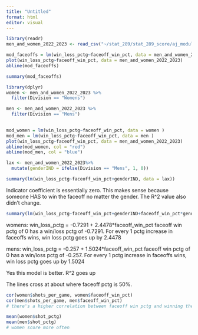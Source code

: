 ```yaml
---
title: "Untitled"
format: html
editor: visual
---
```


```r
library(readr)
men_and_women_2022_2023 <- read_csv("~/stat_289/stat_289_score/aj_modules/college_lacrosse/lacrosse_indicator_module/data/men_and_women_2022_2023.csv")
```
```r
mod_faceoffs = lm(win_loss_pctg~faceoff_win_pct, data = men_and_women_2022_2023 )
plot(win_loss_pctg~faceoff_win_pct, data = men_and_women_2022_2023)
abline(mod_faceoffs)
```

```r
summary(mod_faceoffs)
```



```r
library(dplyr)
women <- men_and_women_2022_2023 %>%
  filter(Division == "Womens")

men <- men_and_women_2022_2023 %>%
  filter(Division == "Mens")
  
```
```r
mod_women = lm(win_loss_pctg~faceoff_win_pct, data = women )
mod_men = lm(win_loss_pctg~faceoff_win_pct, data = men )
plot(win_loss_pctg~faceoff_win_pct, data = men_and_women_2022_2023)
abline(mod_women, col = "red")
abline(mod_men, col = "blue")

```

```r
lax <- men_and_women_2022_2023%>%
  mutate(genderIND = ifelse(Division == "Mens", 1, 0))
```


```r
summary(lm(win_loss_pctg~faceoff_win_pct+genderIND, data = lax))
```
Indicator coefficient is essentially zero. This makes sense because someone HAS to win the faceoff no matter the gender. The R^2 value also didn't change.


```r
summary(lm(win_loss_pctg~faceoff_win_pct+genderIND+faceoff_win_pct*genderIND, data = lax))
```
womens: win_loss_pctg = -0.7291 + 2.4478*faceoff_win_pct
faceoff win pctg of 0 has a win/loss pctg of -0.7291. For every 1 pctg increase in faceoffs wins, win loss pctg goes up by 2.4478


mens: win_loss_pctg = -0.257 + 1.5024*faceoff_win_pct
faceoff win pctg of 0 has a win/loss pctg of -0.257. For every 1 pctg increase in faceoffs wins, win loss pctg goes up by 1.5024

Yes this model is better. R^2 goes up

The lines cross at about where faceoff pctg is 50%.

```r
cor(women$shots_per_game, women$faceoff_win_pct)
cor(men$shots_per_game, men$faceoff_win_pct)
# there's a higher correlation between faceoff win pctg and winning the game for women
```

```r
mean(women$shot_pctg)
mean(men$shot_pctg)
# women score more often
```







